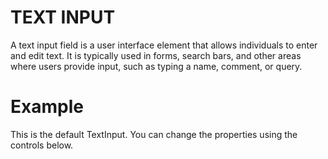 

<Meta title="COMPONENTS/Input Field" />

# TEXT INPUT

A text input field is a user interface element that allows individuals to enter and edit text. It is typically used in forms, search bars, and other areas where users provide input, such as typing a name, comment, or query.

# Example

This is the default TextInput. You can change the properties using the controls below.

<Canvas of={InputFieldStories.Default} />
